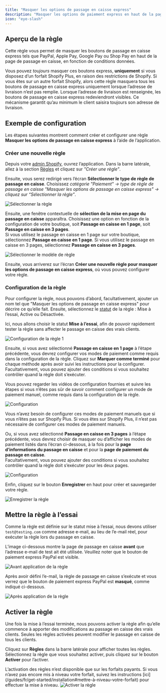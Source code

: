 ```yaml
---
title: "Masquer les options de passage en caisse express"
description: "Masquer les options de paiement express en haut de la page de passage en caisse."
icon: "eye-slash"
---
```


## Aperçu de la règle

Cette règle vous permet de masquer les boutons de passage en caisse express tels que PayPal, Apple Pay, Google Pay ou Shop Pay en haut de la page de passage en caisse, en fonction de conditions données.

<Warning>
  Vous pouvez <i>toujours</i> masquer ces boutons express, <b>uniquement</b> si
  vous disposez d’un forfait Shopify Plus, en raison des restrictions de
  Shopify. Si vous êtes sur un autre forfait Shopify, alors cette règle masquera
  tous les boutons de passage en caisse express uniquement lorsque l’adresse de
  livraison n’est pas remplie. Lorsque l’adresse de livraison est renseignée,
  les boutons de passage en caisse express redeviendront visibles. Ce mécanisme
  garantit qu’au minimum le client saisira toujours son adresse de livraison.
</Warning>

## Exemple de configuration

Les étapes suivantes montrent comment créer et configurer une règle **Masquer les options de passage en caisse express** à l’aide de l’application.

### Créer une nouvelle règle

Depuis votre [admin Shopify](/guides/fr/get-started/installation#accéder-à-l’application), ouvrez l’application. Dans la barre latérale, allez à la section [Règles](/guides/fr/get-started/quickstart#créer-une-règle-d’exemple) et cliquez sur _"Créer une règle"_.

Ensuite, vous serez redirigé vers l’écran **Sélectionner le type de règle de passage en caisse**. Choisissez _catégorie "Paiement" → type de règle de passage en caisse "Masquer les options de passage en caisse express" → cliquez sur “Sélectionner la règle”_.

<img
  src="/images/essentials/payment/select-hide-express-checkout-options.webp"
  alt="Sélectionner la règle"
/>

Ensuite, une fenêtre contextuelle de **sélection de la mise en page du passage en caisse** apparaîtra. Choisissez une option en fonction de la configuration de votre boutique, soit **Passage en caisse en 1 page**, soit **Passage en caisse en 3 pages**.  
Si vous utilisez le passage en caisse en 1 page sur votre boutique, sélectionnez **Passage en caisse en 1 page**. Si vous utilisez le passage en caisse en 3 pages, sélectionnez **Passage en caisse en 3 pages**.

<img
  src="/images/essentials/payment/select-rule-template-hide-express-checkout-options.webp"
  alt="Sélectionner le modèle de règle"
/>

Ensuite, vous arriverez sur l’écran **Créer une nouvelle règle pour masquer les options de passage en caisse express**, où vous pouvez configurer votre règle.

### Configuration de la règle

Pour configurer la règle, nous pouvons d’abord, facultativement, ajouter un nom tel que "Masquer les options de passage en caisse express" pour décrire ce qu’elle fait. Ensuite, sélectionnez le [statut](/guides/fr/get-started/concepts#statut) de la règle : Mise à l’essai, Active ou Désactivée.

Ici, nous allons choisir le statut **Mise à l’essai**, afin de pouvoir rapidement tester la règle sans affecter le passage en caisse des vrais clients.

<img
  src="/images/essentials/payment/rule-configure-1-hide-express-checkout-options.webp"
  alt="Configuration de la règle 1"
/>

Ensuite, si vous avez sélectionné **Passage en caisse en 1 page** à l’étape précédente, vous devrez configurer vos modes de paiement comme requis dans la configuration de la règle. Cliquez sur **Marquer comme terminé** pour chaque méthode après avoir suivi les instructions pour la configurer. Facultativement, vous pouvez ajouter des conditions si vous souhaitez contrôler quand la règle doit s’exécuter.

<Note>
  Vous pouvez regarder les vidéos de configuration fournies et suivre les étapes
  si vous n’êtes pas sûr de savoir comment configurer un mode de paiement
  manuel, comme requis dans la configuration de la règle.
</Note>

<img
  src="/images/essentials/payment/setup-hide-payment-methods-options.webp"
  alt="Configuration"
/>

<Info>
  Vous n’avez besoin de configurer ces modes de paiement manuels que si vous
  n’êtes pas sur Shopify Plus. Si vous êtes sur Shopify Plus, il n’est pas
  nécessaire de configurer ces modes de paiement manuels.
</Info>

Ou, si vous avez sélectionné **Passage en caisse en 3 pages** à l’étape précédente, vous devrez choisir de masquer ou d’afficher les modes de paiement listés dans l’écran ci-dessous, à la fois pour la **page d’informations du passage en caisse** et pour la **page de paiement du passage en caisse**.  
Facultativement, vous pouvez ajouter des conditions si vous souhaitez contrôler quand la règle doit s’exécuter pour les deux pages.

<img
  src="/images/essentials/payment/setup-3-page-checkout-hide-express-checkout-options.webp"
  alt="Configuration"
/>

Enfin, cliquez sur le bouton <b>Enregistrer</b> en haut pour créer et sauvegarder votre règle.

<img src="/images/shared/save-rule.webp" alt="Enregistrer la règle" />

## Mettre la règle à l’essai

Comme la règle est définie sur le statut mise à l’essai, nous devons utiliser `test@testing.com` comme adresse e-mail, au lieu de l’e-mail réel, pour exécuter la règle lors du passage en caisse.

<Warning>
  L’image ci-dessous montre la page de passage en caisse <b>avant</b> que
  l’adresse e-mail de test ait été utilisée. Veuillez noter que le bouton de
  paiement express PayPal est visible.
</Warning>

<img
  src="/images/essentials/payment/before-rule-apply-hide-express-checkout-options.webp"
  alt="Avant application de la règle"
/>

Après avoir défini l’e-mail, la règle de passage en caisse s’exécute et vous verrez que le bouton de paiement express PayPal est **masqué**, comme indiqué ci-dessous.

<img
  src="/images/essentials/payment/after-rule-apply-hide-express-checkout-options.webp"
  alt="Après application de la règle"
/>

## Activer la règle

Une fois la mise à l’essai terminée, nous pouvons activer la règle afin qu’elle commence à apporter des modifications au passage en caisse des vrais clients. Seules les règles activées peuvent modifier le passage en caisse de tous les clients.

Cliquez sur **Règles** dans la barre latérale pour afficher toutes les règles. Sélectionnez la règle que vous souhaitez activer, puis cliquez sur le bouton **Activer** pour l’activer.

<Warning>
  L’activation des règles n’est disponible que sur les forfaits payants. Si vous
  n’avez pas encore mis à niveau votre forfait, suivez les instructions
  [ici](/guides/fr/get-started/installation#mettre-à-niveau-votre-forfait) pour effectuer la
  mise à niveau.
</Warning>
<img
  src="/images/essentials/payment/activate-the-rule-hide-express-checkout-options.webp"
  alt="Activer la règle"
/>
